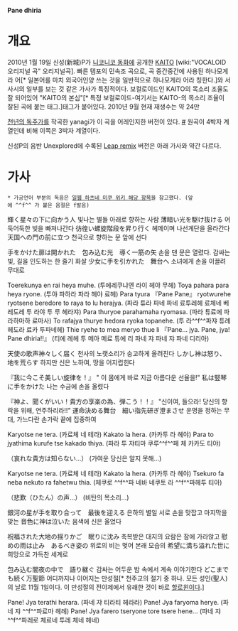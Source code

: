 '''Pane dhiria'''
{{{#!html
<object width="420" height="315"><param name="movie" value="http://www.youtube.com/v/SURpV8Vla5w?version=3&amp;hl=ko_KR"></param><param name="allowFullScreen" value="true"></param><param name="allowscriptaccess" value="always"></param><embed src="http://www.youtube.com/v/SURpV8Vla5w?version=3&amp;hl=ko_KR" type="application/x-shockwave-flash" width="420" height="315" allowscriptaccess="always" allowfullscreen="true"></embed></object>
}}}

= 개요 =
2010년 1월 19일 신성(新城)P가 [[니코니코 동화]]에 공개한 [[KAITO]] [wiki:"VOCALOID 오리지널 곡" 오리지널곡].
빠른 템포의 민속조 곡으로, 곡 중간중간에 사용된 하나모게라 어[* 일본어를 마치 외국어인양 쓰는 것을 일반적으로 하나모게라 어라 칭한다.]와 서사시의 일부를 보는 것 같은 가사가 특징적이다. 보컬로이드인 KAITO의 목소리 조율도 잘 되어있어 "KAITO의 본심"[* 특정 보컬로이드-여기서는 KAITO-의 목소리 조율이 잘된 곡에 붙는 태그.]태그가 붙어있다.
2010년 9월 현재 재생수는 약 24만

[[천년의 독주가]]를 작곡한 yanagi가 이 곡을 어레인지한 버전이 있다. [http://youtu.be/trYp9fNRkRY #] 원곡이 4박자 계열인데 비해 이쪽은 3박자 계열이다.

신성P의 음반 Unexplored에 수록된 [http://youtu.be/MVqROj_vYpQ Leap remix] 버전은 아래 가사와 약간 다르다.

= 가사 =
 * 가공언어 부분의 독음은 [http://www5.atwiki.jp/hmiku/?cmd=word&word=Pane%20dhiria&type=normal&page=Pane%20dhiria 일웹 하츠네 미쿠 위키 해당 항목]을 참고했다. (앞에 ^^f^^ 가 붙은 음절은 f발음)
輝く星々の下に向かう人
빛나는 별들 아래로 향하는 사람
薄暗い光を駆け抜ける
어둑어둑한 빛을 빠져나간다
彷徨い螺旋階段を昇り行く
헤메이며 나선계단을 올라간다
天国への門の前に立つ
천국으로 향하는 문 앞에 선다

手をかけた扉は開かれた　包み込む光　導く一筋の矢
손을 댄 문은 열렸다. 감싸는 빛, 길을 인도하는 한 줄기 화살
少女に手を引かれた　舞台へ
소녀에게 손을 이끌려 무대로

Toerekunya en rai heya muhe.
(투에레쿠냐엔 라이 헤야 무헤)
Toya pahara para heya ryone. 
(투야 파하라 파라 헤야 료헤)
Para tyura 『Pane Pane』 ryotwurehe ryotsene beredore to raya to lu herajya. 
(파라 튜라 파네 파네 료투레헤 료체네 베레도레 투 라야 투 루 헤라쟈)
Para thuryoe parahamaha ryomasa. 
(파라 튜료에 파라하마하 료마사)
To rafajya thurye hedora ryoka topanehe. 
(투 라^^f^^파쟈 튜례 헤도라 료카 투파네헤)
Thie ryehe to mea meryo thue li 『Pane… jya. Pane, jya! Pane dhiria!!』 
(티에 례헤 투 메아 메료 튜에 리 파네 쟈 파네 쟈 파네 디리아)


天使の歌声神々しく届く
천사의 노랫소리가 숭고하게 올려진다
しかし神は怒り、地を荒らす
하지만 신은 노하여, 땅을 어지럽힌다

『我に今こそ美しい旋律を！』
" 이 몸에게 바로 지금 아름다운 선율을!"
私は竪琴に手をかけた
나는 수금에 손을 올렸다

『神よ、聞くがいい！貴方の享楽の為、弾こう！！』
"신이여, 들으라! 당신의 향락을 위해, 연주하리라!!"
運命決める舞台　細い指先研ぎ澄まさせ
운명을 정하는 무대, 가느다란 손가락 끝에 집중하여

Karyotse ne tera.
(카료체 네 테라)
Kakato la hera.
(카카투 라 헤야)
Para to jyathima kurufe tse kakado thiya.
(파라 투 쟈티마 쿠루^^f^^페 체 카카도 티야)

（哀れな貴方は知らない…）
(가여운 당신은 알지 못해…)

Karyotse ne tera.
(카료체 네 테라)
Kakato la hera.
(카카투 라 헤야)
Tsekuro fa neba nekuto ra fahetwu thia.
(체쿠로 ^^f^^파 네바 네쿠토 라 ^^f^^파헤투 티아)

（悲歎（ひたん）の声…）
(비탄의 목소리…)

 

銀河の星が手を取り合って　最後を迎える
은하의 별일 서로 손을 맞잡고 마지막을 맞는
音色に神は泣いた
음색에 신은 울었다

祝福された大地の揺りかご　眠りに沈み
축복받은 대지의 요람은 잠에 가라앉고
慰めの雨は止み　あるべき姿の
위로의 비는 멎어 본래 모습의
希望に満ち溢れた世に
희망으로 가득찬 세계로

包み込む闇夜の中で　語り継ぐ
감싸는 어두운 밤 속에서 계속 이야기한다
どこまでも続く万聖節
어디까지나 이어지는 만성절[* 천주교의 절기 중 하나. 모든 성인(聖人)의 날로 11월 1일이다. 이 만성절의 전야제에서 유래한 것이 바로 [[할로윈]]이다.]

Pane! Jya terathi herara.
(파네 쟈 티라티 헤라라)
Pane! Jya faryoma herye.
(파네 쟈 ^^f^^파료마 헤례)
Pane! Jya farero tseryone tore tsere hene... 
(파네 쟈 ^^f^^파레로 체료네 투레 체네 헤네)

